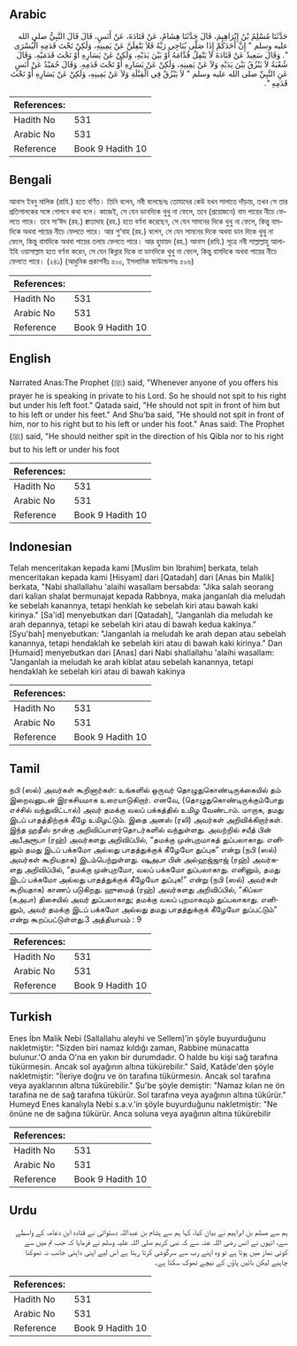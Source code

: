 ## Arabic


<div dir="rtl" lang="ar" style={{fontSize:'larger',backgroundColor:'#f8f9fa',padding:20}}>
حَدَّثَنَا مُسْلِمُ بْنُ إِبْرَاهِيمَ، قَالَ حَدَّثَنَا هِشَامٌ، عَنْ قَتَادَةَ، عَنْ أَنَسٍ، قَالَ قَالَ النَّبِيُّ صلى الله عليه وسلم ‏"‏ إِنَّ أَحَدَكُمْ إِذَا صَلَّى يُنَاجِي رَبَّهُ فَلاَ يَتْفِلَنَّ عَنْ يَمِينِهِ، وَلَكِنْ تَحْتَ قَدَمِهِ الْيُسْرَى ‏"‏‏.‏ وَقَالَ سَعِيدٌ عَنْ قَتَادَةَ لاَ يَتْفِلُ قُدَّامَهُ أَوْ بَيْنَ يَدَيْهِ، وَلَكِنْ عَنْ يَسَارِهِ أَوْ تَحْتَ قَدَمَيْهِ‏.‏ وَقَالَ شُعْبَةُ لاَ يَبْزُقُ بَيْنَ يَدَيْهِ وَلاَ عَنْ يَمِينِهِ، وَلَكِنْ عَنْ يَسَارِهِ أَوْ تَحْتَ قَدَمِهِ‏.‏ وَقَالَ حُمَيْدٌ عَنْ أَنَسٍ عَنِ النَّبِيِّ صلى الله عليه وسلم ‏"‏ لاَ يَبْزُقْ فِي الْقِبْلَةِ وَلاَ عَنْ يَمِينِهِ، وَلَكِنْ عَنْ يَسَارِهِ أَوْ تَحْتَ قَدَمِهِ ‏"‏‏.‏
</div>
<div style={{backgroundColor:'#f8f9fa',padding:20, marginBottom: 10}}><table> <thead> <tr> <th>References:</th> <th></th> </tr> </thead> <tbody><tr><td>Hadith No</td><td>531</td></tr><tr><td>Arabic No</td><td>531</td></tr><tr><td>Reference</td><td>Book 9 Hadith 10</td></tr></tbody></table></div>

## Bengali


<div dir="ltr" lang="bn" style={{fontSize:'larger',backgroundColor:'#f8f9fa',padding:20}}>
আনাস ইবনু মালিক (রাযি.) হতে বর্ণিত। তিনি বলেন, নবী বলেছেনঃ তোমাদের কেউ যখন সালাতে দাঁড়ায়, তখন সে তার প্রতিপালকের সঙ্গে গোপনে কথা বলে। কাজেই, সে যেন ডানদিকে থুথু না ফেলে, তবে (প্রয়োজনে) বাম পায়ের নীচে ফেলতে পারে। তবে সা‘ঈদ (রহ.) ক্বাতাদাহ (রহ.) হতে বর্ণনা করেছেন, সে যেন সামনের দিকে থুথু না ফেলে, কিন্তু বামদিকে অথবা পায়ের নীচে ফেলতে পারে। আর শু‘বাহ (রহ.) বলেন, সে যেন সামনের দিকে অথবা ডান দিকে থুথু না ফেলে, কিন্তু বামদিকে অথবা পায়ের তলায় ফেলতে পারে। আর হুমায়দ (রহ.) আনাস (রাযি.) সূত্রে নবী সাল্লাল্লাহু আলাইহি ওয়াসাল্লাম হতে বর্ণনা করেন, সে যেন কিব্লার দিকে বা ডানদিকে থুথু না ফেলে, কিন্তু বামদিকে অথবা পায়ের নীচে ফেলতে পারে। (২৪১) (আধুনিক প্রকাশনীঃ ৫০০, ইসলামিক ফাউন্ডেশনঃ ৫০৬)
</div>
<div style={{backgroundColor:'#f8f9fa',padding:20, marginBottom: 10}}><table> <thead> <tr> <th>References:</th> <th></th> </tr> </thead> <tbody><tr><td>Hadith No</td><td>531</td></tr><tr><td>Arabic No</td><td>531</td></tr><tr><td>Reference</td><td>Book 9 Hadith 10</td></tr></tbody></table></div>

## English


<div dir="ltr" lang="en" style={{fontSize:'larger',backgroundColor:'#f8f9fa',padding:20}}>
Narrated Anas:The Prophet (ﷺ) said, "Whenever anyone of you offers his prayer he is speaking in private to his Lord. So he should not spit to his right but under his left foot." Qatada said, "He should not spit in front of him but to his left or under his feet." And Shu'ba said, "He should not spit in front of him, nor to his right but to his left or under his foot." Anas said: The Prophet (ﷺ) said, "He should neither spit in the direction of his Qibla nor to his right but to his left or under his foot
</div>
<div style={{backgroundColor:'#f8f9fa',padding:20, marginBottom: 10}}><table> <thead> <tr> <th>References:</th> <th></th> </tr> </thead> <tbody><tr><td>Hadith No</td><td>531</td></tr><tr><td>Arabic No</td><td>531</td></tr><tr><td>Reference</td><td>Book 9 Hadith 10</td></tr></tbody></table></div>

## Indonesian


<div dir="ltr" lang="id" style={{fontSize:'larger',backgroundColor:'#f8f9fa',padding:20}}>
Telah menceritakan kepada kami [Muslim bin Ibrahim] berkata, telah menceritakan kepada kami [Hisyam] dari [Qatadah] dari [Anas bin Malik] berkata, "Nabi shallallahu 'alaihi wasallam bersabda: "Jika salah seorang dari kalian shalat bermunajat kepada Rabbnya, maka janganlah dia meludah ke sebelah kanannya, tetapi henklah ke sebelah kiri atau bawah kaki kirinya." [Sa'id] menyebutkan dari [Qatadah], "Janganlah dia meludah ke arah depannya, tetapi ke sebelah kiri atau di bawah kedua kakinya." [Syu'bah] menyebutkan: "Janganlah ia meludah ke arah depan atau sebelah kanannya, tetapi hendaklah ke sebelah kiri atau di bawah kaki kirinya." Dan [Humaid] menyebutkan dari [Anas] dari Nabi shallallahu 'alaihi wasallam: "Janganlah ia meludah ke arah kiblat atau sebelah kanannya, tetapi hendaklah ke sebelah kiri atau di bawah kakinya
</div>
<div style={{backgroundColor:'#f8f9fa',padding:20, marginBottom: 10}}><table> <thead> <tr> <th>References:</th> <th></th> </tr> </thead> <tbody><tr><td>Hadith No</td><td>531</td></tr><tr><td>Arabic No</td><td>531</td></tr><tr><td>Reference</td><td>Book 9 Hadith 10</td></tr></tbody></table></div>

## Tamil


<div dir="ltr" lang="ta" style={{fontSize:'larger',backgroundColor:'#f8f9fa',padding:20}}>
நபி (ஸல்) அவர்கள் கூறினார்கள்: உங்களில் ஒருவர் தொழுதுகொண்டிருக்கையில் தம் இறைவனுடன் இரகசியமாக உரையாடுகிறார். எனவே, (தொழுதுகொண்டிருக்கும்போது எச்சில் வந்துவிட்டால்) அவர் தமக்கு வலப் பக்கத்தில் உமிழ வேண்டாம். மாறாக, தமது இடப் பாதத்திற்குக் கீழே உமிழட்டும். இதை அனஸ் (ரலி) அவர்கள் அறிவிக்கிறார்கள். இந்த ஹதீஸ் நான்கு அறிவிப்பாளர்தொடர்களில் வந்துள்ளது. அவற்றில் சயீத் பின் அபீஅரூபா (ரஹ்) அவர்களது அறிவிப்பில், “தமக்கு முன்புறமாகத் துப்பலாகாது. எனினும் தமது இடப் பக்கமோ அல்லது பாதத்துக்குக் கீழேயோ துப்புக” என்று (நபி (ஸல்) அவர்கள் கூறியதாக) இடம்பெற்றுள்ளது. ஷுஅபா பின் அல்ஹஜ்ஜாஜ் (ரஹ்) அவர்களது அறிவிப்பில், “தமக்கு முன்புறமோ, வலப் பக்கமோ துப்பலாகாது. எனினும், தமது இடப் பக்கமோ அல்லது பாதத்துக்குக் கீழேயோ துப்புக!” என்று (நபி (ஸல்) அவர்கள் கூறியதாக) காணப் படுகிறது. ஹுமைத் (ரஹ்) அவர்களது அறிவிப்பில், “கிப்லா (கஅபா) திசையில் அவர் துப்பலாகாது; தமக்கு வலப் புறமாகவும் துப்பலாகாது. எனினும், அவர் தமக்கு இடப் பக்கமோ அல்லது தமது பாதத்துக்குக் கீழேயோ துப்பட்டும்” என்று கூறப்பட்டுள்ளது.3 அத்தியாயம் : 9
</div>
<div style={{backgroundColor:'#f8f9fa',padding:20, marginBottom: 10}}><table> <thead> <tr> <th>References:</th> <th></th> </tr> </thead> <tbody><tr><td>Hadith No</td><td>531</td></tr><tr><td>Arabic No</td><td>531</td></tr><tr><td>Reference</td><td>Book 9 Hadith 10</td></tr></tbody></table></div>

## Turkish


<div dir="ltr" lang="tr" style={{fontSize:'larger',backgroundColor:'#f8f9fa',padding:20}}>
Enes İbn Malik Nebi (Sallallahu aleyhi ve Sellem)’in şöyle buyurduğunu nakletmiştir: "Sizden biri namaz kıldığı zaman, Rabbine münacatta bulunur.'O anda O'na en yakın bir durumdadır. O halde bu kişi sağ tarafına tükürmesin. Ancak sol ayağının altına tükürebilir." Saîd, Katâde'den şöyle nakletmiştir: "İleriye doğru ve ön tarafına tükürmesin. Ancak sol tarafına veya ayaklarının altına tükürebilir." Şu'be şöyle demiştir: "Namaz kılan ne ön tarafına ne de sağ tarafına tükürür. Sol tarafına veya ayağının altına tükürür." Humeyd Enes kanalıyla Nebi s.a.v.'in şöyle buyurduğunu nakletmiştir: "Ne önüne ne de sağına tükürür. Anca soluna veya ayağının altına tükürebilir
</div>
<div style={{backgroundColor:'#f8f9fa',padding:20, marginBottom: 10}}><table> <thead> <tr> <th>References:</th> <th></th> </tr> </thead> <tbody><tr><td>Hadith No</td><td>531</td></tr><tr><td>Arabic No</td><td>531</td></tr><tr><td>Reference</td><td>Book 9 Hadith 10</td></tr></tbody></table></div>

## Urdu


<div dir="rtl" lang="ur" style={{fontSize:'larger',backgroundColor:'#f8f9fa',padding:20}}>
ہم سے مسلم بن ابراہیم نے بیان کیا، کہا ہم سے ہشام بن عبداللہ دستوائی نے قتادہ ابن دعامہ کے واسطے سے، انہوں نے انس رضی اللہ عنہ سے کہ نبی کریم صلی اللہ علیہ وسلم نے فرمایا کہ جب تم میں سے کوئی نماز میں ہوتا ہے تو وہ اپنے رب سے سرگوشی کرتا رہتا ہے اس لیے اپنی داہنی جانب نہ تھوکنا چاہیے لیکن بائیں پاؤں کے نیچے تھوک سکتا ہے۔
</div>
<div style={{backgroundColor:'#f8f9fa',padding:20, marginBottom: 10}}><table> <thead> <tr> <th>References:</th> <th></th> </tr> </thead> <tbody><tr><td>Hadith No</td><td>531</td></tr><tr><td>Arabic No</td><td>531</td></tr><tr><td>Reference</td><td>Book 9 Hadith 10</td></tr></tbody></table></div>